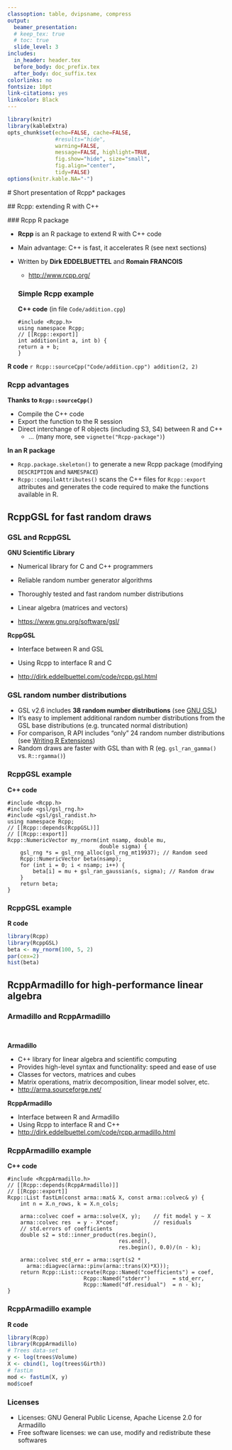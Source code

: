 ```yaml
---
classoption: table, dvipsname, compress
output: 
  beamer_presentation:
  # keep_tex: true
  # toc: true
  slide_level: 3
includes:
  in_header: header.tex
  before_body: doc_prefix.tex
  after_body: doc_suffix.tex
colorlinks: no
fontsize: 10pt
link-citations: yes
linkcolor: Black
---
```

  
```r
library(knitr)
library(kableExtra)
opts_chunk$set(echo=FALSE, cache=FALSE,
               #results="hide", 
               warning=FALSE,
               message=FALSE, highlight=TRUE,
               fig.show="hide", size="small",
               fig.align="center",
               tidy=FALSE)
options(knitr.kable.NA="-")
```

<!-- ================================================================= -->
<!-- PART 1: Rcpp* packages -->
<!-- ================================================================= -->
  
  # Short presentation of Rcpp* packages
  
  ## Rcpp: extending R with C++
  
  ### Rcpp R package
  
  - **Rcpp** is an R package to extend R with C++ code
- Main advantage: C++ is fast, it accelerates R (see next sections)
- Written by **Dirk EDDELBUETTEL** and **Romain FRANCOIS**
  - <http://www.rcpp.org/>
  
  ### Simple Rcpp example
  
  **C++ code** (in file `Code/addition.cpp`)
```Rcpp
#include <Rcpp.h>
using namespace Rcpp;
// [[Rcpp::export]]
int addition(int a, int b) {
  return a + b;
}
```

**R code**
  ```r
Rcpp::sourceCpp("Code/addition.cpp")
addition(2, 2)
```

### Rcpp advantages

**Thanks to `Rcpp::sourceCpp()`**
  
  - Compile the C++ code
- Export the function to the R session
- Direct interchange of R objects (including S3, S4) between R and C++
  - ... (many more, see `vignette("Rcpp-package")`)

**In an R package**
  
  - `Rcpp.package.skeleton()` to generate a new Rcpp package (modifying `DESCRIPTION` and `NAMESPACE`)
- `Rcpp::compileAttributes()` scans the C++ files for `Rcpp::export` attributes and generates the code required to make the functions available in R.

## RcppGSL for fast random draws

### GSL and RcppGSL

\bcols
\bcol{0.1\textwidth}
\includegraphics[height=1.5cm]{figs/logo_GNU.png}
\ecol
\bcol{0.9\textwidth}

**GNU Scientific Library**
  
  - Numerical library for C and C++ programmers
- Reliable random number generator algorithms
- Thoroughly tested and fast random number distributions
- Linear algebra (matrices and vectors)
- <https://www.gnu.org/software/gsl/>
  
  \vspace{0.5cm}

**RcppGSL**
  
  - Interface between R and GSL
- Using Rcpp to interface R and C
- <http://dirk.eddelbuettel.com/code/rcpp.gsl.html>
  
  \ecol
\ecols

### GSL random number distributions

- GSL v2.6 includes **38 random number distributions** (see [GNU GSL](https://www.gnu.org/software/gsl/doc/html/randist.html))
- It's easy to implement additional random number distributions from the GSL base distributions (e.g. truncated normal distribution)
- For comparison, R API includes "only" 24 random number distributions (see [Writing R Extensions](https://cran.r-project.org/doc/manuals/r-release/R-exts.html#Distribution-functions))
- Random draws are faster with GSL than with R (eg. `gsl_ran_gamma()` vs. `R::rgamma()`)

### RcppGSL example

**C++ code**
```Rcpp
#include <Rcpp.h>
#include <gsl/gsl_rng.h>
#include <gsl/gsl_randist.h>
using namespace Rcpp;
// [[Rcpp::depends(RcppGSL)]]
// [[Rcpp::export]]
Rcpp::NumericVector my_rnorm(int nsamp, double mu,
                             double sigma) {
	gsl_rng *s = gsl_rng_alloc(gsl_rng_mt19937); // Random seed
	Rcpp::NumericVector beta(nsamp);
	for (int i = 0; i < nsamp; i++) {
		beta[i] = mu + gsl_ran_gaussian(s, sigma); // Random draw
	}
	return beta;
}
```

### RcppGSL example

**R code**
```r
library(Rcpp)
library(RcppGSL)
beta <- my_rnorm(100, 5, 2)
par(cex=2)
hist(beta)
```

## RcppArmadillo for high-performance linear algebra

### Armadillo and RcppArmadillo

\bcols
\bcol{0.1\textwidth}
\includegraphics[height=1.5cm]{figs/logo_Armadillo.png}  
\ecol
\bcol{0.9\textwidth}

**Armadillo**

- C++ library for linear algebra and scientific computing
- Provides high-level syntax and functionality: speed and ease of use
- Classes for vectors, matrices and cubes
- Matrix operations, matrix decomposition, linear model solver, etc.
- <http://arma.sourceforge.net/>

\vspace{0.5cm}

**RcppArmadillo**

- Interface between R and Armadillo
- Using Rcpp to interface R and C++
- <http://dirk.eddelbuettel.com/code/rcpp.armadillo.html>

\ecol
\ecols

### RcppArmadillo example

**C++ code**
```Rcpp
#include <RcppArmadillo.h>
// [[Rcpp::depends(RcppArmadillo)]]
// [[Rcpp::export]]
Rcpp::List fastLm(const arma::mat& X, const arma::colvec& y) {
    int n = X.n_rows, k = X.n_cols;
        
    arma::colvec coef = arma::solve(X, y);    // fit model y ~ X
    arma::colvec res  = y - X*coef;           // residuals
    // std.errors of coefficients
    double s2 = std::inner_product(res.begin(), 
                                   res.end(), 
                                   res.begin(), 0.0)/(n - k);
                                                        
    arma::colvec std_err = arma::sqrt(s2 * 
      arma::diagvec(arma::pinv(arma::trans(X)*X)));
    return Rcpp::List::create(Rcpp::Named("coefficients") = coef,
                        Rcpp::Named("stderr")       = std_err,
                        Rcpp::Named("df.residual")  = n - k);
}
```

### RcppArmadillo example

**R code**
```r
library(Rcpp)
library(RcppArmadillo)
# Trees data-set
y <- log(trees$Volume)
X <- cbind(1, log(trees$Girth))
# fastLm
mod <- fastLm(X, y)
mod$coef
```

### Licenses

- Licenses: GNU General Public License, Apache License 2.0 for Armadillo
- Free software licenses: we can use, modify and redistribute these softwares
